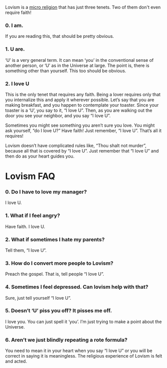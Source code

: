 Lovism is a [[micro-religion|micro religion]] that has just three tenets. Two of them don't even require faith!

=== 0. I am. ===

If you are reading this, that should be pretty obvious.

=== 1. U are. ===

‘U’ is a very general term. It can mean ‘you’ in the conventional sense of another person, or ‘U’ as in the Universe at large. The point is, there is something other than yourself. This too should be obvious.

=== 2. I love U ===

This is the only tenet that requires any faith. Being a lover requires only that you internalize this and apply it wherever possible. Let’s say that you are making breakfast, and you happen to contemplate your toaster. Since your toaster is a ‘U’, you say to it, “I love U”. Then, as you are walking out the door you see your neighbor, and you say “I love U”. 

Sometimes you might see something you aren’t sure you love. You might ask yourself, “do I love U?” Have faith! Just remember, “I love U”. That’s all it requires!

Lovism doesn’t have complicated rules like, “Thou shalt not murder”, because all that is covered by “I love U”. Just remember that “I love U” and then do as your heart guides you.

= Lovism FAQ =

=== 0. Do I have to love my manager? ===

I love U.

=== 1. What if I feel angry? ===

Have faith. I love U.

=== 2. What if sometimes I hate my parents? ===

Tell them, “I love U”.

=== 3. How do I convert more people to Lovism? ===

Preach the gospel. That is, tell people “I love U”.

=== 4. Sometimes I feel depressed. Can lovism help with that? ===

Sure, just tell yourself “I love U”.

=== 5. Doesn’t ‘U’ piss you off? It pisses me off. ===

I love you. You can just spell it ‘you’. I’m just trying to make a point about the Universe.

=== 6. Aren’t we just blindly repeating a rote formula? === 

You need to mean it in your heart when you say “I love U” or you will be correct in saying it is meaningless. The religious experience of Lovism is felt and acted.
